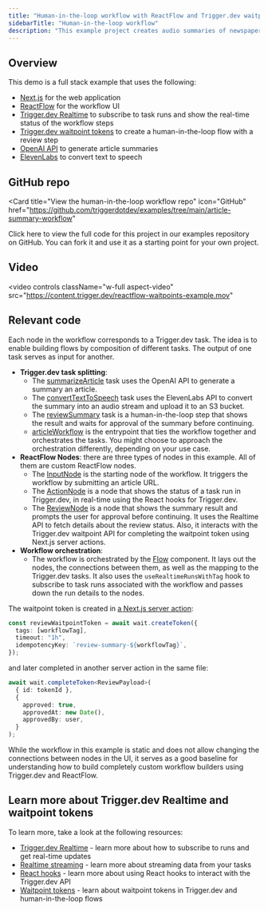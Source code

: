 ```yaml
---
title: "Human-in-the-loop workflow with ReactFlow and Trigger.dev waitpoint tokens"
sidebarTitle: "Human-in-the-loop workflow"
description: "This example project creates audio summaries of newspaper articles using a human-in-the-loop workflow built with ReactFlow and Trigger.dev waitpoint tokens."
---
```


## Overview

This demo is a full stack example that uses the following:

- [Next.js](https://nextjs.org/) for the web application
- [ReactFlow](https://reactflow.dev/) for the workflow UI
- [Trigger.dev Realtime](/realtime/overview) to subscribe to task runs and show the real-time status of the workflow steps
- [Trigger.dev waitpoint tokens](/wait-for-token) to create a human-in-the-loop flow with a review step
- [OpenAI API](https://openai.com/api/) to generate article summaries
- [ElevenLabs](https://elevenlabs.io/text-to-speech) to convert text to speech

## GitHub repo

<Card
  title="View the human-in-the-loop workflow repo"
  icon="GitHub"
  href="https://github.com/triggerdotdev/examples/tree/main/article-summary-workflow"
>
  Click here to view the full code for this project in our examples repository on GitHub. You can
  fork it and use it as a starting point for your own project.
</Card>

## Video

<video
  controls
  className="w-full aspect-video"
  src="https://content.trigger.dev/reactflow-waitpoints-example.mov"
></video>

## Relevant code

Each node in the workflow corresponds to a Trigger.dev task. The idea is to enable building flows by composition of different tasks. The output of one task serves as input for another.

- **Trigger.dev task splitting**:
  - The [summarizeArticle](https://github.com/triggerdotdev/examples/blob/main/article-summary-workflow/src/trigger/summarizeArticle.ts) task uses the OpenAI API to generate a summary an article.
  - The [convertTextToSpeech](https://github.com/triggerdotdev/examples/blob/main/article-summary-workflow/src/trigger/convertTextToSpeech.ts) task uses the ElevenLabs API to convert the summary into an audio stream and upload it to an S3 bucket.
  - The [reviewSummary](https://github.com/triggerdotdev/examples/blob/main/article-summary-workflow/src/trigger/reviewSummary.ts) task is a human-in-the-loop step that shows the result and waits for approval of the summary before continuing.
  - [articleWorkflow](https://github.com/triggerdotdev/examples/blob/main/article-summary-workflow/src/trigger/articleWorkflow.ts) is the entrypoint that ties the workflow together and orchestrates the tasks. You might choose to approach the orchestration differently, depending on your use case.
- **ReactFlow Nodes**: there are three types of nodes in this example. All of them are custom ReactFlow nodes.
  - The [InputNode](https://github.com/triggerdotdev/examples/blob/main/article-summary-workflow/src/components/InputNode.tsx) is the starting node of the workflow. It triggers the workflow by submitting an article URL.
  - The [ActionNode](https://github.com/triggerdotdev/examples/blob/main/article-summary-workflow/src/components/ActionNode.tsx) is a node that shows the status of a task run in Trigger.dev, in real-time using the React hooks for Trigger.dev.
  - The [ReviewNode](https://github.com/triggerdotdev/examples/blob/main/article-summary-workflow/src/components/ReviewNode.tsx) is a node that shows the summary result and prompts the user for approval before continuing. It uses the Realtime API to fetch details about the review status. Also, it interacts with the Trigger.dev waitpoint API for completing the waitpoint token using Next.js server actions.
- **Workflow orchestration**:
  - The workflow is orchestrated by the [Flow](https://github.com/triggerdotdev/examples/blob/main/article-summary-workflow/src/components/Flow.tsx) component. It lays out the nodes, the connections between them, as well as the mapping to the Trigger.dev tasks.
    It also uses the `useRealtimeRunsWithTag` hook to subscribe to task runs associated with the workflow and passes down the run details to the nodes.

The waitpoint token is created in [a Next.js server action](https://github.com/triggerdotdev/examples/blob/main/article-summary-workflow/src/app/actions.ts#L26):

```ts
const reviewWaitpointToken = await wait.createToken({
  tags: [workflowTag],
  timeout: "1h",
  idempotencyKey: `review-summary-${workflowTag}`,
});
```

and later completed in another server action in the same file:

```ts
await wait.completeToken<ReviewPayload>(
  { id: tokenId },
  {
    approved: true,
    approvedAt: new Date(),
    approvedBy: user,
  }
);
```

While the workflow in this example is static and does not allow changing the connections between nodes in the UI, it serves as a good baseline for understanding how to build completely custom workflow builders using Trigger.dev and ReactFlow.

## Learn more about Trigger.dev Realtime and waitpoint tokens

To learn more, take a look at the following resources:

- [Trigger.dev Realtime](/realtime) - learn more about how to subscribe to runs and get real-time updates
- [Realtime streaming](/realtime/streams) - learn more about streaming data from your tasks
- [React hooks](/frontend/react-hooks) - learn more about using React hooks to interact with the Trigger.dev API
- [Waitpoint tokens](/wait-for-token) - learn about waitpoint tokens in Trigger.dev and human-in-the-loop flows
